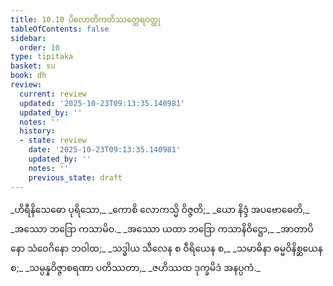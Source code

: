 ```yaml
---
title: 10.10 ပိလောတိကတိဿတ္ထေရဝတ္ထု
tableOfContents: false
sidebar:
  order: 10
type: tipitaka
basket: su
book: dh
review:
  current: review
  updated: '2025-10-23T09:13:35.140981'
  updated_by: ''
  notes: ''
  history:
  - state: review
    date: '2025-10-23T09:13:35.140981'
    updated_by: ''
    notes: ''
    previous_state: draft
---
```



<ReviewStatus review={frontmatter.review} showDetails={true} />

<HypothesisAnnotation frontmatter={frontmatter} />

<DynamicBreadcrumb />

<Division number="143" book="dh" e="ch" v="18" p="34">

<Paragraph number="153" type="verses" book="dh">
_ဟိရီနိသေဓော ပုရိသော,_  
_ကောစိ လောကသ္မိ ဝိဇ္ဇတိ;_  
_ယော နိဒ္ဒံ အပဗောဓေတိ,_  
_အဿော ဘဒြော ကသာမိဝ._  

</Paragraph>

</Division>
<Division number="144" book="dh" e="ch" v="18" p="35">

<Paragraph number="154" type="verses" book="dh">
_အဿော ယထာ ဘဒြော ကသာနိဝိဋ္ဌော,_  
_အာတာပိနော သံဝေဂိနော ဘဝါထ;_  
_သဒ္ဓါယ သီလေန စ ဝီရိယေန စ,_  
_သမာဓိနာ ဓမ္မဝိနိစ္ဆယေန စ;_  
_သမ္ပန္နဝိဇ္ဇာစရဏာ ပတိဿတာ,_  
_ဇဟိဿထ ဒုက္ခမိဒံ အနပ္ပကံ._
</Paragraph>
</Division>